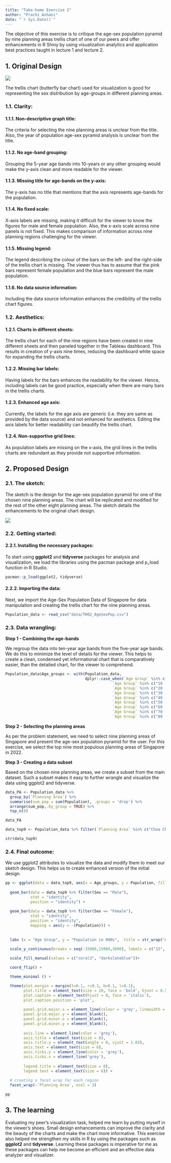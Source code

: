 ```yaml
---
title: "Take-home Exercise 2"
author: "Prachi Ashani"
date: "`r Sys.Date()`"
---
```


The objective of this exercise is to critique the age-sex population pyramid by nine planning areas trellis chart of one of our peers and offer enhancements in R Shiny by using visualization analytics and application best practices taught in lecture 1 and lecture 2.

## 1. Original Design

[![](images/Picture1.png)](https://public.tableau.com/app/profile/ashley1342/viz/TakeHomeExercise01/Dashboard1?publish=yes)

The trellis chart (butterfly bar chart) used for visualization is good for representing the sex distribution by age-groups in different planning areas.

### 1.1. Clarity:

#### 1.1.1. Non-descriptive graph title:

The criteria for selecting the nine planning areas is unclear from the title. Also, the year of population age-sex pyramid analysis is unclear from the title.

#### 1.1.2. No age-band grouping:

Grouping the 5-year age bands into 10-years or any other grouping would make the y-axis clean and more readable for the viewer.

#### 1.1.3. Missing title for age-bands on the y-axis:

The y-axis has no title that mentions that the axis represents age-bands for the population.

#### 1.1.4. No fixed scale:

X-axis labels are missing, making it difficult for the viewer to know the figures for male and female population. Also, the x-axis scale across nine panels is not fixed. This makes comparison of information across nine planning regions challenging for the viewer.

#### 1.1.5. Missing legend:

The legend describing the colour of the bars on the left- and the right-side of the trellis chart is missing. The viewer thus has to assume that the pink bars represent female population and the blue bars represent the male population.

#### 1.1.6. No data source information:

Including the data source information enhances the credibility of the trellis chart figures.

### 1.2. Aesthetics:

#### 1.2.1. Charts in different sheets:

The trellis chart for each of the nine regions have been created in nine different sheets and then paneled together in the Tableau dashboard. This results in creation of y-axis nine times, reducing the dashboard white space for expanding the trellis charts.

#### 1.2.2. Missing bar labels:

Having labels for the bars enhances the readability for the viewer. Hence, including labels can be good practice, especially when there are many bars in the trellis charts.

#### 1.2.3. Enhanced age axis:

Currently, the labels for the age axis are generic (i.e. they are same as provided by the data source) and not enhanced for aesthetics. Editing the axis labels for better readability can beautify the trellis chart.

#### 1.2.4. Non-supportive grid lines:

As population labels are missing on the x-axis, the grid lines in the trellis charts are redundant as they provide not supportive information.

## 2. Proposed Design

### 2.1. The sketch:

The sketch is the design for the age-sex population pyramid for one of the chosen nine planning areas. The chart will be replicated and modified for the rest of the other eight planning areas. The sketch details the enhancements to the original chart design.

![](images/Design%20Sketch_edit.png)

### 2.2. Getting started:

#### 2.2.1. Installing the necessary packages:

To start using **ggplot2** and **tidyverse** packages for analysis and visualization, we load the libraries using the pacman package and p_load function in R Studio.

```r
pacman::p_load(ggplot2, tidyverse)
```

#### 2.2.2. Importing the data:

Next, we import the Age-Sex Population Data of Singapore for data manipulation and creating the trellis chart for the nine planning areas.

```r
Population_data <- read_csv("data/TH02_AgeSexPop.csv")
```

### 2.3. Data wrangling:

**Step 1 - Combining the age-bands**

We regroup the data into ten-year age bands from the five-year age bands. We do this to minimize the level of details for the viewer. This helps to create a clean, condensed yet informational chart that is comparatively easier, than the detailed chart, for the viewer to comprehend.

```r
Population_data$Age_groups <- with(Population_data, 
                                   dplyr::case_when(`Age Group` %in% c("0 - 4", "5 - 9") ~ '0 - 9',
                                               `Age Group` %in% c("10 - 14", "15 - 19") ~ '10 - 19',
                                               `Age Group` %in% c("20 - 24", "25 - 29") ~ '20 - 29',
                                               `Age Group` %in% c("30 - 34", "35 - 39") ~ '30 - 39',
                                               `Age Group` %in% c("40 - 44", "45 - 49") ~ '40 - 49',
                                               `Age Group` %in% c("50 - 54", "55 - 59") ~ '50 - 59',
                                               `Age Group` %in% c("60 - 64", "65 - 69") ~ '60 - 69',
                                               `Age Group` %in% c("70 - 74", "75 - 79") ~ '70 - 79',
                                               `Age Group` %in% c("80 - 84", "85 & Over") ~ '80+'))
```

**Step 2 - Selecting the planning areas**

As per the problem statement, we need to select nine planning areas of Singapore and present the age-sex population pyramid for the user. For this exercise, we select the top nine most populous planning areas of Singapore in 2022.

**Step 3 - Creating a data subset**

Based on the chosen nine planning areas, we create a subset from the main dataset. Such a subset makes it easy to further wrangle and visualize the data using ggplot2 and tidyverse.

```r
data_PA <- Population_data %>%
  group_by(`Planning Area`) %>%
  summarise(sum_pop = sum(Population), .groups = 'drop') %>%
  arrange(sum_pop,.by_group = TRUE) %>%
  top_n(9)

data_PA
```

```r
data_top9 <- Population_data %>% filter(`Planning Area` %in% c("Choa Chu Kang", "Ang Mo Kio", "Yishun", "Sengkang", "Hougang", "Woodlands", "Tampines", "Jurong West","Bedok"))

str(data_top9)
```

### 2.4. Final outcome:

We use ggplot2 attributes to visualize the data and modify them to meet our sketch design. This helps us to create enhanced version of the initial design.

```r
pp <- ggplot(data = data_top9, aes(x = Age_groups, y = Population, fill = Sex)) +
  
  geom_bar(data = data_top9 %>% filter(Sex == "Male"),
           stat = "identity",
           position = "identity") +
  
  geom_bar(data = data_top9 %>% filter(Sex == "Female"),
           stat = "identity",
           position = "identity",
           mapping = aes(y = -(Population))) +
  
  
  labs (x = "Age Group", y = "Population in 000s",  title = str_wrap("Age-Sex Pyramid of the 9 most populous planning areas in Singapore, June 2022", width = 90), caption = "Source: Department of Statistics, Singapore (SingStat)") + 

  scale_y_continuous(breaks = seq(-15000,15000,3000), labels = c("15", "12", "09", "06", "03", "0", "03", "06", "09", "12", "15"))+
  
  scale_fill_manual(values = c("coral3", "darkslateblue"))+

  coord_flip() +

  theme_minimal () +

  theme(plot.margin = margin(t=0.1, r=0.1, b=0.1, l=0.1),
        plot.title = element_text(size = 10, face = 'bold', hjust = 0.5),
        plot.caption = element_text(hjust = 0, face = 'italic'),
        plot.caption.position = 'plot',
        
        panel.grid.major.x = element_line(colour = 'grey', linewidth = 0.3, linetype = "dashed"),
        panel.grid.major.y = element_blank(),
        panel.grid.minor.x = element_blank(),
        panel.grid.minor.y = element_blank(),
        
        axis.line = element_line(color = 'grey'),
        axis.title = element_text(size = 8),
        axis.title.y = element_text(angle = 0, vjust = 1.03),
        axis.text = element_text(size = 6),
        axis.ticks.y = element_line(color = 'grey'),
        axis.ticks.x = element_line('grey'),
        
        legend.title = element_text(size = 8),
        legend.text = element_text(size = 6)) +
  
  # creating a facet wrap for each region
  facet_wrap(~`Planning Area`, ncol = 3) 

pp
```

## 3. The learning

Evaluating my peer's visualization task, helped me learn by putting myself in the viewer's shoes. Small design enhancements can improve the clarity and the beauty of the charts and make the chart more informative. This exercise also helped me strengthen my skills in R by using the packages such as **ggplot2** and **tidyverse**. Learning these packages is imperative for me as these packages can help me become an efficient and an effective data analyzer and visualizer.
